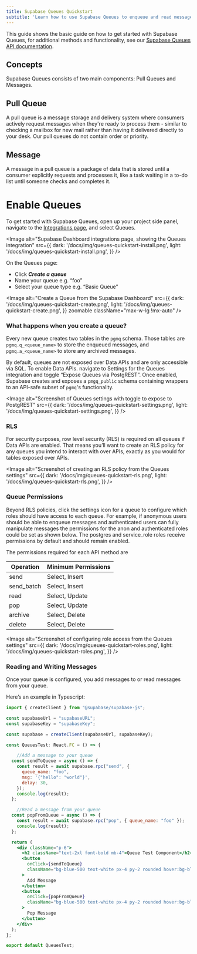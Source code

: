 ```yaml
---
title: Supabase Queues Quickstart
subtitle: 'Learn how to use Supabase Queues to enqueue and read messages.'
---
```


This guide shows the basic guide on how to get started with Supabase Queues, for additional methods and functionality, see our [Supabase Queues API documentation](/docs/guides/queues/api).

## Concepts

Supabase Queues consists of two main components: Pull Queues and Messages.

## Pull Queue

A pull queue is a message storage and delivery system where consumers actively request messages when they're ready to process them - similar to checking a mailbox for new mail rather than having it delivered directly to your desk. Our pull queues do not contain order or priority.

## Message

A message in a pull queue is a package of data that is stored until a consumer explicitly requests and processes it, like a task waiting in a to-do list until someone checks and completes it.

# Enable Queues

To get started with Supabase Queues, open up your project side panel, navigate to the [Integrations page](/dashboard/project/_/integrations), and select Queues.

<Image
  alt="Supabase Dashboard integrations page, showing the Queues integration"
  src={{
    dark: '/docs/img/queues-quickstart-install.png',
    light: '/docs/img/queues-quickstart-install.png',
  }}
/>

On the Queues page:

- Click **_Create a queue_**
- Name your queue e.g. “foo”
- Select your queue type e.g. “Basic Queue”

<Image
  alt="Create a Queue from the Supabase Dashboard"
  src={{
    dark: '/docs/img/queues-quickstart-create.png',
    light: '/docs/img/queues-quickstart-create.png',
  }}
  zoomable
  className="max-w-lg !mx-auto"
/>

### What happens when you create a queue?

Every new queue creates two tables in the `pgmq` schema. Those tables are `pgmq.q_<queue_name>` to store the enqueued messages, and `pgmq.a_<queue_name>` to store any archived messages.

By default, queues are not exposed over Data APIs and are only accessible via SQL. To enable Data APIs. navigate to Settings for the Queues integration and toggle “Expose Queues via PostgREST”. Once enabled, Supabase creates and exposes a `pmgq_public` schema containing wrappers to an API-safe subset of `pgmq`'s functionality.

<Image
  alt="Screenshot of Queues settings with toggle to expose to PostgREST"
  src={{
    dark: '/docs/img/queues-quickstart-settings.png',
    light: '/docs/img/queues-quickstart-settings.png',
  }}
/>

### RLS

For security purposes, row level security (RLS) is required on all queues if Data APIs are enabled. That means you’ll want to create an RLS policy for any queues you intend to interact with over APIs, exactly as you would for tables exposed over APIs.

<Image
  alt="Screenshot of creating an RLS policy from the Queues settings"
  src={{
    dark: '/docs/img/queues-quickstart-rls.png',
    light: '/docs/img/queues-quickstart-rls.png',
  }}
/>

### Queue Permissions

Beyond RLS policies, click the settings icon for a queue to configure which roles should have access to each queue. For example, if anonymous users should be able to enqueue messages and authenticated users can fully manipulate messages the permissions for the anon and authenticated roles could be set as shown below. The postgres and service_role roles receive permissions by default and should remain enabled.

The permissions required for each API method are

| **Operation** | **Minimum Permissions** |
| ------------- | ----------------------- |
| send          | Select, Insert          |
| send_batch    | Select, Insert          |
| read          | Select, Update          |
| pop           | Select, Update          |
| archive       | Select, Delete          |
| delete        | Select, Delete          |

<Image
  alt="Screenshot of configuring role access from the Queues settings"
  src={{
    dark: '/docs/img/queues-quickstart-roles.png',
    light: '/docs/img/queues-quickstart-roles.png',
  }}
/>

### Reading and Writing Messages

Once your queue is configured, you add messages to or read messages from your queue.

Here’s an example in Typescript:

```jsx
import { createClient } from "@supabase/supabase-js";

const supabaseUrl = "supabaseURL";
const supabaseKey = "supabaseKey";

const supabase = createClient(supabaseUrl, supabaseKey);

const QueuesTest: React.FC = () => {

	//Add a message to your queue
  const sendToQueue = async () => {
    const result = await supabase.rpc("send", {
      queue_name: "foo",
      msg: '{"hello": "world"}',
      delay: 30,
    });
    console.log(result);
  };

	//Read a message from your queue
  const popFromQueue = async () => {
    const result = await supabase.rpc("pop", { queue_name: "foo" });
    console.log(result);
  };

  return (
    <div className="p-6">
      <h2 className="text-2xl font-bold mb-4">Queue Test Component</h2>
      <button
        onClick={sendToQueue}
        className="bg-blue-500 text-white px-4 py-2 rounded hover:bg-blue-600 mr-4"
      >
        Add Message
      </button>
      <button
        onClick={popFromQueue}
        className="bg-blue-500 text-white px-4 py-2 rounded hover:bg-blue-600"
      >
        Pop Message
      </button>
    </div>
  );
};

export default QueuesTest;
```
